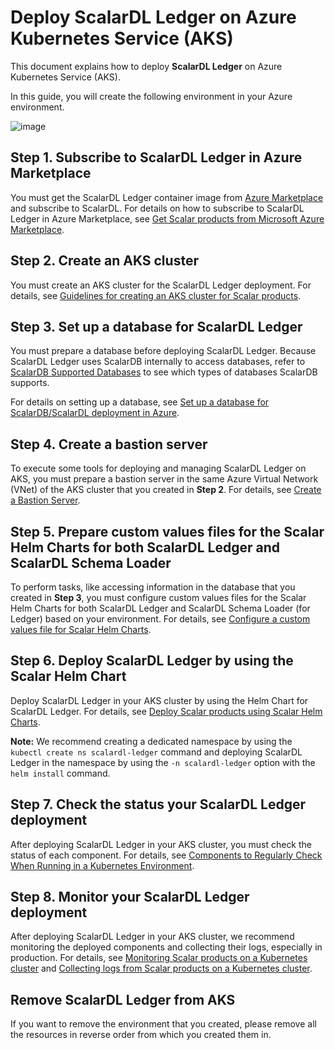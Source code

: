 # Deploy ScalarDL Ledger on Azure Kubernetes Service (AKS)

This document explains how to deploy **ScalarDL Ledger** on Azure Kubernetes Service (AKS).

In this guide, you will create the following environment in your Azure environment.

![image](./images/png/AKS_ScalarDL_Ledger.drawio.png)

## Step 1. Subscribe to ScalarDL Ledger in Azure Marketplace

You must get the ScalarDL Ledger container image from [Azure Marketplace](https://azuremarketplace.microsoft.com/en/marketplace/apps/scalarinc.scalardl) and subscribe to ScalarDL. For details on how to subscribe to ScalarDL Ledger in Azure Marketplace, see [Get Scalar products from Microsoft Azure Marketplace](./AzureMarketplaceGuide.mdx#get-scalar-products-from-microsoft-azure-marketplace).

## Step 2. Create an AKS cluster

You must create an AKS cluster for the ScalarDL Ledger deployment. For details, see [Guidelines for creating an AKS cluster for Scalar products](./CreateAKSClusterForScalarProducts.mdx).

## Step 3. Set up a database for ScalarDL Ledger

You must prepare a database before deploying ScalarDL Ledger. Because ScalarDL Ledger uses ScalarDB internally to access databases, refer to [ScalarDB Supported Databases](https://github.com/scalar-labs/scalardb/blob/master/docs/scalardb-supported-databases.mdx) to see which types of databases ScalarDB supports.

For details on setting up a database, see [Set up a database for ScalarDB/ScalarDL deployment in Azure](./SetupDatabaseForAzure.mdx).

## Step 4. Create a bastion server

To execute some tools for deploying and managing ScalarDL Ledger on AKS, you must prepare a bastion server in the same Azure Virtual Network (VNet) of the AKS cluster that you created in **Step 2**. For details, see [Create a Bastion Server](./CreateBastionServer.mdx).

## Step 5. Prepare custom values files for the Scalar Helm Charts for both ScalarDL Ledger and ScalarDL Schema Loader

To perform tasks, like accessing information in the database that you created in **Step 3**, you must configure custom values files for the Scalar Helm Charts for both ScalarDL Ledger and ScalarDL Schema Loader (for Ledger) based on your environment. For details, see [Configure a custom values file for Scalar Helm Charts](https://github.com/scalar-labs/helm-charts/blob/main/docs/configure-custom-values-file.mdx).

## Step 6. Deploy ScalarDL Ledger by using the Scalar Helm Chart

Deploy ScalarDL Ledger in your AKS cluster by using the Helm Chart for ScalarDL Ledger. For details, see [Deploy Scalar products using Scalar Helm Charts](https://github.com/scalar-labs/helm-charts/blob/main/docs/how-to-deploy-scalar-products.mdx).

**Note:** We recommend creating a dedicated namespace by using the `kubectl create ns scalardl-ledger` command and deploying ScalarDL Ledger in the namespace by using the `-n scalardl-ledger` option with the `helm install` command.

## Step 7. Check the status your ScalarDL Ledger deployment

After deploying ScalarDL Ledger in your AKS cluster, you must check the status of each component. For details, see [Components to Regularly Check When Running in a Kubernetes Environment](./RegularCheck.mdx).

## Step 8. Monitor your ScalarDL Ledger deployment

After deploying ScalarDL Ledger in your AKS cluster, we recommend monitoring the deployed components and collecting their logs, especially in production. For details, see [Monitoring Scalar products on a Kubernetes cluster](./K8sMonitorGuide.mdx) and [Collecting logs from Scalar products on a Kubernetes cluster](./K8sLogCollectionGuide.mdx).

## Remove ScalarDL Ledger from AKS

If you want to remove the environment that you created, please remove all the resources in reverse order from which you created them in.
